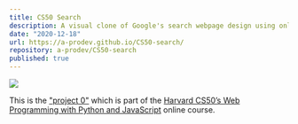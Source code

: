 ```yaml
---
title: CS50 Search
description: A visual clone of Google's search webpage design using only HTML and CSS 
date: "2020-12-18"
url: https://a-prodev.github.io/CS50-search/
repository: a-prodev/CS50-search
published: true
---
```


![](s3:custom-google-search.png)

This is the ["project 0"](https://cs50.harvard.edu/web/2020/projects/0/) which is part of the [Harvard CS50’s Web Programming with Python and JavaScript](https://pll.harvard.edu/course/cs50s-web-programming-python-and-javascript) online course.